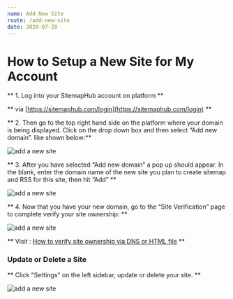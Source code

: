 ```yaml
---
name: Add New Site
route: /add-new-site
date: 2020-07-28
---
```


# How to Setup a New Site for My Account

** 1. Log into your SitemapHub account on platform **

** via [https://sitemaphub.com/login](https://sitemaphub.com/login) **

** 2. Then go to the top right hand side on the platform where your domain is being displayed. Click on the drop down box and then select “Add new domain”. like shown below:**

![add a new site](../static/images/add-new-site-01.png)

** 3. After you have selected “Add new domain” a pop up should appear. In the blank, enter the domain name of the new site you plan to create sitemap and RSS for this site, then hit “Add” **

![add a new site](../static/images/add-new-site-02.png)

** 4. Now that you have your new domain, go to the “Site Verification” page to complete verify your site ownership: **

![add a new site](../static/images/add-new-site-03.png)

** Visit : [How to verify site ownership via DNS or HTML file](verify-site-ownership) ** 

### Update or Delete a Site

** Click "Settings" on the left sidebar, update or delete your site. **

![add a new site](../static/images/add-new-site-04.png)